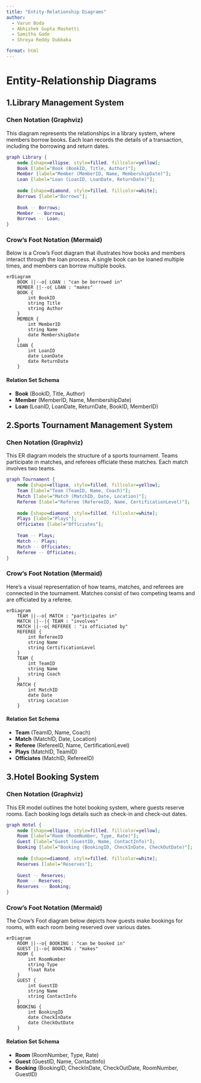 ```yaml
---
title: "Entity-Relationship Diagrams"
author: 
  - Varun Boda
  - Abhishek Gupta Mashetti
  - Samitha Gade
  - Shreya Reddy Dubbaka

format: html
---
```


# Entity-Relationship Diagrams

## 1.Library Management System

### Chen Notation (Graphviz)
This diagram represents the relationships in a library system, where members borrow books. Each loan records the details of a transaction, including the borrowing and return dates.

```dot
graph Library {
    node [shape=ellipse, style=filled, fillcolor=yellow];
    Book [label="Book (BookID, Title, Author)"];
    Member [label="Member (MemberID, Name, MembershipDate)"];
    Loan [label="Loan (LoanID, LoanDate, ReturnDate)"];
    
    node [shape=diamond, style=filled, fillcolor=white];
    Borrows [label="Borrows"];
    
    Book -- Borrows;
    Member -- Borrows;
    Borrows -- Loan;
}
```

### Crow's Foot Notation (Mermaid)
Below is a Crow’s Foot diagram that illustrates how books and members interact through the loan process. A single book can be loaned multiple times, and members can borrow multiple books.

```mermaid
erDiagram
    BOOK ||--o{ LOAN : "can be borrowed in"
    MEMBER ||--o{ LOAN : "makes"
    BOOK {
        int BookID
        string Title
        string Author
    }
    MEMBER {
        int MemberID
        string Name
        date MembershipDate
    }
    LOAN {
        int LoanID
        date LoanDate
        date ReturnDate
    }
```

#### Relation Set Schema
- **Book** (BookID, Title, Author)
- **Member** (MemberID, Name, MembershipDate)
- **Loan** (LoanID, LoanDate, ReturnDate, BookID, MemberID)

## 2.Sports Tournament Management System

### Chen Notation (Graphviz)
This ER diagram models the structure of a sports tournament. Teams participate in matches, and referees officiate these matches. Each match involves two teams.

```dot
graph Tournament {
    node [shape=ellipse, style=filled, fillcolor=yellow];
    Team [label="Team (TeamID, Name, Coach)"];
    Match [label="Match (MatchID, Date, Location)"];
    Referee [label="Referee (RefereeID, Name, CertificationLevel)"];
    
    node [shape=diamond, style=filled, fillcolor=white];
    Plays [label="Plays"];
    Officiates [label="Officiates"];
    
    Team -- Plays;
    Match -- Plays;
    Match -- Officiates;
    Referee -- Officiates;
}
```

### Crow's Foot Notation (Mermaid)
Here’s a visual representation of how teams, matches, and referees are connected in the tournament. Matches consist of two competing teams and are officiated by a referee.

```mermaid
erDiagram
    TEAM ||--o{ MATCH : "participates in"
    MATCH ||--|{ TEAM : "involves"
    MATCH ||--o{ REFEREE : "is officiated by"
    REFEREE {
        int RefereeID
        string Name
        string CertificationLevel
    }
    TEAM {
        int TeamID
        string Name
        string Coach
    }
    MATCH {
        int MatchID
        date Date
        string Location
    }
```

#### Relation Set Schema
- **Team** (TeamID, Name, Coach)
- **Match** (MatchID, Date, Location)
- **Referee** (RefereeID, Name, CertificationLevel)
- **Plays** (MatchID, TeamID)
- **Officiates** (MatchID, RefereeID)

## 3.Hotel Booking System

### Chen Notation (Graphviz)
This ER model outlines the hotel booking system, where guests reserve rooms. Each booking logs details such as check-in and check-out dates.

```dot
graph Hotel {
    node [shape=ellipse, style=filled, fillcolor=yellow];
    Room [label="Room (RoomNumber, Type, Rate)"];
    Guest [label="Guest (GuestID, Name, ContactInfo)"];
    Booking [label="Booking (BookingID, CheckInDate, CheckOutDate)"];
    
    node [shape=diamond, style=filled, fillcolor=white];
    Reserves [label="Reserves"];
    
    Guest -- Reserves;
    Room -- Reserves;
    Reserves -- Booking;
}
```

### Crow's Foot Notation (Mermaid)
The Crow’s Foot diagram below depicts how guests make bookings for rooms, with each room being reserved over various dates.

```mermaid
erDiagram
    ROOM ||--o{ BOOKING : "can be booked in"
    GUEST ||--o{ BOOKING : "makes"
    ROOM {
        int RoomNumber
        string Type
        float Rate
    }
    GUEST {
        int GuestID
        string Name
        string ContactInfo
    }
    BOOKING {
        int BookingID
        date CheckInDate
        date CheckOutDate
    }
```

#### Relation Set Schema
- **Room** (RoomNumber, Type, Rate)
- **Guest** (GuestID, Name, ContactInfo)
- **Booking** (BookingID, CheckInDate, CheckOutDate, RoomNumber, GuestID)

